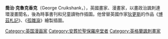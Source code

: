 {{Infobox artist
| bgcolour = #6495ED
| name = 喬治·克魯克香克
| image = George Cruikshank from NPG.jpg
| imagesize = 200px
| alt =
| caption = 喬治·克魯克香克的肖像，繪於1836年，現時藏於[[國家美術館_(倫敦)|國家美術館]]
| birth_name = <!--unneeded-->
| date_of_birth  = {{birth date|1792|9|27|df=y}}
| place_of_birth = {{flagicon|UK|1606}} [[大不列顛王國|英國]][[倫敦|倫敦]]
| date_of_death = {{death date and age|1878|2|1|1792|9|27|df=y}}
| place_of_death = {{flagicon|UK}} [[大不列顛與愛爾蘭聯合王國|英國]][[倫敦|倫敦]]
| nationality = {{GBR}}
| field = 諷刺畫，[[兒童文學|兒童文學]]
| training =
| movement =
| works =
| patrons =
| influenced by =
| influenced =
| awards =
| elected =
| website =
}}
'''喬治·克魯克香克'''（George Cruikshank，{{bd|1792年|9月27日|1878年|2月1日|catIdx=K}}），英國畫家、漫畫家，以畫政治諷刺連環漫畫聞名，後為時事書刊和兒童讀物作插圖。他曾替英國作家[[狄更斯|狄更斯]]的作品《[[博茲札記|博茲札記]]》、《[[孤雛淚|孤雛淚]]》繪製插圖。

{{Authority control}}
[[Category:英国漫画家|Category:英国漫画家]]
[[Category:安葬於聖保羅座堂者|Category:安葬於聖保羅座堂者]]
[[Category:英格蘭諷刺畫家|Category:英格蘭諷刺畫家]]